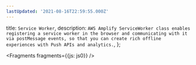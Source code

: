 ```yaml
---
lastUpdated: '2021-08-16T22:59:55.000Z'
---
```

  title: `Service Worker`,
  description: `AWS Amplify ServiceWorker class enables registering a service worker in the browser and communicating with it via postMessage events, so that you can create rich offline experiences with Push APIs and analytics.`,
};


<Fragments fragments={{js: js0}} />
